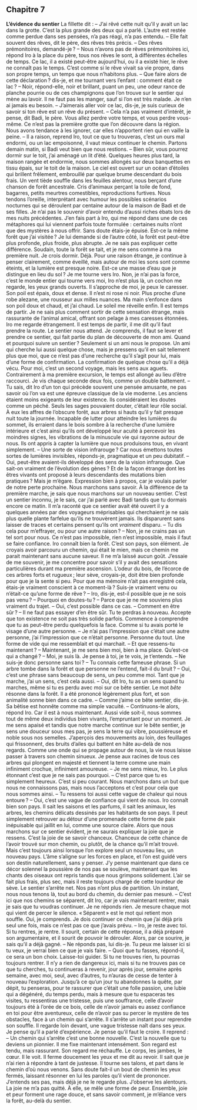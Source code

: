 ## Chapitre 7  
**L’évidence du sentier**
La fillette dit :
– J’ai rêvé cette nuit qu’il y avait un lac dans la grotte.
C’est la plus grande des deux qui a parlé. L’autre est restée comme perdue dans ses pensées, n’a pas réagi, n’a pas entendu. 
– Elle fait souvent des rêves, dit le père, des rêves très précis.
– Des rêves prémonitoires, demandé-je ?
– Nous n’avons pas de rêves prémonitoires ici, répond Iro à la place du père, tous nos rêves le sont, à différentes échelles de temps. Ce lac, il a existé peut-être aujourd’hui, ou il a existé hier, le rêve ne connaît pas le temps. C’est comme si le rêve vivait sa vie propre, dans son propre temps, un temps que nous n’habitons plus.
– Que faire alors de cette déclaration ? dis-je, et me tournant vers l’enfant : comment était ce lac ?
– Noir, répond-elle, noir et brillant, puant un peu, une odeur rance de planche pourrie ou de ces champignons que l’on trouve sur le sentier qui mène au lavoir. Il ne faut pas les manger, sauf si l’on est très malade. Je n’en ai jamais eu besoin. 
– J’aimerais aller voir ce lac, dis-je, je suis curieux de savoir si ton rêve est un rêve du présent. 
– Cela n’a pas vraiment d’intérêt, je pense, dit Badi, le père. Vous allez perdre votre temps, et vous perdre vous-même. Ce n’est pas la première grotte que l’on découvre dans la région. Nous avons tendance à les ignorer, car elles n’apportent rien qui en vaille la peine.
– Il a raison, reprend Iro, tout ce que tu trouveras, c’est un ours mal endormi, ou un lac empoisonné, il vaut mieux continuer le chemin. Partons demain matin, si Badi veut bien que nous restions.
– Bien sûr, vous pourrez dormir sur le toit, j’ai aménagé un lit d’été. 
Quelques heures plus tard, la maison rangée et endormie, nous sommes allongés sur deux banquettes en tissu épais, sur le toit de la maison. Le ciel est ouvert sur un océan d’étoiles qui brillent frêlement, embrouillé par quelque brume descendant du bois frais. Un vent tiède souffle dans les feuilles alentour, nous berçant d’une chanson de forêt ancestrale. Cris d’animaux perçant la toile de fond, bagarres, petits meurtres comestibles, reproductions furtives. Nous tendons l’oreille, interprétant avec humour les possibles scénarios nocturnes qui se déroulent par centaine autour de la maison de Badi et de ses filles. Je n’ai pas le souvenir d’avoir entendu d’aussi riches ébats lors de mes nuits précédentes. J’en fais part à Iro, qui me répond dans une de ces métaphores qui lui viennent parfois toute formulée : certaines nuits n’ont que des mystères à nous offrir. Sans doute étais-je épuisé. Est-ce la même forêt que j’ai visitée ? Je lui demande si de l’autre côté, la forêt est peut-être plus profonde, plus froide, plus abrupte. Je ne sais pas expliquer cette différence. Soudain, toute la forêt se tait, et je me sens comme à ma première nuit. Je crois dormir. Déjà. Pour une raison étrange, je continue à penser clairement, comme éveillé, mais autour de moi les sons sont comme éteints, et la lumière est presque noire. Est-ce une masse d’eau que je distingue en lieu du sol ? Je me tourne vers Iro. Non, je n’ai pas la force, c’est le monde entier qui tourne vers moi, Iro n’est plus là, un cochon me regarde, les yeux grands ouverts. Il s’approche de moi, je peux le caresser. Son poil est épais, doux et dense. Il n’est ni rose ni noir. Plus proche d’une robe alezane, une rousseur aux milles nuances. Ma main s’enfonce dans son poil doux et chaud, et j’ai chaud. Le soleil me réveille enfin. Il est temps de partir. Je ne sais plus comment sortir de cette sensation étrange, mais rassurante de l’animal amical, offrant son pelage à mes caresses étonnées. Iro me regarde étrangement. Il est temps de partir, il me dit qu’il faut prendre la route. Le sentier nous attend. Je comprends, il faut se lever et prendre ce sentier, qui fait partie du plan de découverte de mon ami. Quand et pourquoi suivre un sentier ? Seulement si un ami nous le propose. Un ami qui cherche lui aussi quelque chose, mais je pressens qu’il en sait tellement plus que moi, que ce n’est pas d’une recherche qu’il s’agit pour lui, mais d’une forme de confirmation. La confirmation de quelque chose qu’il a déjà vécu. Pour moi, c’est un second voyage, mais les sens aux aguets. Contrairement à ma première excursion, le temps est allongé au lieu d’être raccourci. Je vis chaque seconde deux fois, comme un double battement.
– Tu sais, dit Iro d’un ton qui précède souvent une pensée amusante, ne pas savoir où l’on va est une épreuve classique de la vie moderne. Les anciens étaient moins exigeants de leur existence. Ils considéraient les doutes comme un péché. Seuls les sages pouvaient douter, c’était leur rôle social. À eux les affres de l’obscure forêt, aux arbres si hauts qu’il y fait presque nuit toute la journée. Incapable de lutter pour atteindre les lumières du sommet, ils erraient dans le bois sombre à la recherche d’une lumière intérieure et c’est ainsi qu’ils ont développé leur acuité à percevoir les moindres signes, les vibrations de la minuscule vie qui rayonne autour de nous. Ils ont appris à capter la lumière que nous produisons tous, en vivant simplement.
– Une sorte de vision infrarouge ? Car nous émettons toutes sortes de lumières invisibles, réponds-je, pragmatique et un peu dubitatif.
– Oui, peut-être avaient-ils développé des sens de la vision infrarouge. Que sait-on vraiment de l’évolution des gènes ? Et de la façon étrange dont les êtres vivants ont proposé à leurs descendants des mutations bien pratiques ? Mais je m’égare. Expression bien à propos, car je voulais parler de notre perte prochaine. Nous marchons sans savoir. À la différence de ta première marche, je sais que nous marchons sur un nouveau sentier. C’est un sentier inconnu, je le sais, car j’ai parlé avec Badi tandis que tu dormais encore ce matin. Il m’a raconté que ce sentier avait été ouvert il y a quelques années par des voyageurs méprisables qui cherchaient je ne sais plus quelle plante farfelue qu’ils ne trouvèrent jamais. Ils disparurent sans laisser de traces et certains pensent qu’ils ont _vraiment_ disparu. 
– Tu dis cela pour m’effrayer, ou pour une autre raison ?
– Non, je ne crains pas un tel sort pour nous. Ce n’est pas impossible, rien n’est impossible, mais il faut se faire confiance. 
Iro connaît bien la forêt. C’est son pays, son élément. Je croyais avoir parcouru un chemin, qui était le mien, mais ce chemin me parait maintenant sans aucune saveur. Il ne m’a laissé aucun goût. J’essaie de me souvenir, je me concentre pour savoir s’il y avait des sensations particulières durant ma première ascension. L’odeur du bois, de l’écorce de ces arbres forts et rugueux ; leur sève, croyais-je, doit être bien profonde pour que je la sente si peu. Pour que ma mémoire n’ait pas enregistré cela, étais-je vraiment conscient à ce moment-là ? Suis-je vraiment venu ou n’était-ce qu’une forme de rêve ?
– Iro, dis-je, est-il possible que je ne sois pas venu ?
– Pourquoi en doutes-tu ?
– Parce que je ne me souviens plus vraiment du trajet.
– Oui, c’est possible dans ce cas. 
– Comment en être sûr ?
– Il ne faut pas essayer d’en être sûr. Tu te perdras à nouveau. Accepte que ton existence ne soit pas très solide parfois. Commence à comprendre que tu as peut-être perdu quelquefois la face. Comme si tu avais porté le visage d’une autre personne. 
– Je n’ai pas l’impression que c’était une autre personne, j’ai l’impression que ce n’était personne. Personne du tout. Une forme de vide qui me ressemblait et qui marchait. 
– Et que ressens-tu maintenant ?
– Maintenant, je me sens bien moi, bien à ma place. Qu’est-ce qui a changé ? 
– Moi, je suis là. Je pense à toi, je te vois, je t’entends.
– Ne suis-je donc personne sans toi ?
– Tu connais cette fameuse phrase. Si un arbre tombe dans la forêt et que personne ne l’entend, fait-il du bruit ?
– Oui, c’est une phrase sans beaucoup de sens, un peu comme moi. Tant que je marche, j’ai un sens, c’est cela aussi.
– Oui, dit Iro, tu as un sens quand tu marches, même si tu es perdu avec moi sur ce bête sentier. 
Le mot _bête_ résonne dans la forêt. Il a été prononcé légèrement plus fort, et son animalité sonne bien dans ce cadre.
– Comme j’aime ce bête sentier, dis-je. Sa bêtise est honnête comme ma simple vacuité. 
– Continuons-le alors, répond Iro. Car il est à nous maintenant. Aussi vide soit-il, nous sommes tout de même deux individus bien vivants, l’empruntant pour un moment.
Je me sens apaisé et tandis que notre marche continue sur le bête sentier, je sens une douceur sous mes pas, je sens la terre qui vibre, poussiéreuse et noble sous nos semelles. J’aperçois des mouvements au loin, des feuillages qui frissonnent, des bruits d’ailes qui battent en hâte au-delà de nos regards. Comme une onde qui se propage autour de nous, la vie nous laisse passer à travers son chemin sinueux. Je pense aux racines de tous ces arbres qui plongent en majesté et tiennent la terre comme une main infiniment crochue, infiniment amoureuse. 
– Je me sens mieux, Iro. Le plus étonnant c’est que je ne sais pas pourquoi. 
– C’est parce que tu es simplement heureux. C’est si peu courant. Nous marchons dans un but que nous ne connaissons pas, mais nous l’acceptons et c’est pour cela que nous sommes ainsi.
– Tu ressens toi aussi cette vague de chaleur qui nous entoure ?
– Oui, c’est une vague de confiance qui vient de nous.
Iro connaît bien son pays. Il sait les saisons et les parfums, il sait les animaux, les arbres, les chemins délicats dessinés par les habitants de son pays. Il peut simplement retrouver au détour d’une promenade cette forme de paix inépuisable qui jaillit en lui, comme une source claire. Alors que nous marchons sur ce sentier évident, je ne saurais expliquer la joie que je ressens. C’est la joie de se savoir chanceux. Chanceux de cette chance de l’avoir trouvé sur mon chemin, ou plutôt, de la chance qu’il m’ait trouvé. Mais c’est toujours ainsi lorsque l’on explore seul un nouveau lieu, un nouveau pays. L’âme s’aligne sur les forces en place, et l’on est guidé vers son destin naturellement, sans y penser. J’y pense maintenant que dans ce décor solennel la poussière de nos pas se soulève, maintenant que les chants des oiseaux ont repris tandis que nous grimpons solidement. L’air se fait plus frais, plus sec, mais il reste toujours chargé de cette lourdeur de sève.
Le sentier s’arrête net. Nos pas n’ont plus de partition. Un instant, nous nous tenons là, tout au bord du chemin, du dernier pas mesuré. 
– C’est ici que nos chemins se séparent, dit Iro, car je vais maintenant rentrer, mais je sais que tu voudras continuer.
Je ne réponds rien. Je mesure chaque mot qui vient de percer le silence. « Séparent » est le mot qui retient mon souffle. Oui, je comprends. Je dois continuer ce chemin que j’ai déjà pris seul une fois, mais ce n’est pas ce que j’avais prévu.
– Iro, je reste avec toi. Si tu rentres, je rentre.
Il sourit, certain de cette réponse, il a déjà préparé son argumentaire, et il sourit de pouvoir le dérouler. Alors, par ce sourire, je sais qu’il a déjà gagné. 
– Ne réponds pas, lui dis-je. Tu peux me laisser ici si tu veux, je verrai bien ce que je vais faire.
– Quoi que tu fasses, répond-il, ce sera un bon choix. Laisse-toi guider. Si tu ne trouves rien, tu pourras toujours rentrer. Il n’y a rien de dangereux ici, mais si tu ne trouves pas ce que tu cherches, tu continueras à revenir, jour après jour, semaine après semaine, avec moi, seul, avec d’autres, tu n’auras de cesse de tenter à nouveau l’exploration. Jusqu’à ce qu’un jour tu abandonnes la quête, par dépit, tu penseras, pour te rassurer que c’était une folle passion, une lubie qui a dégénéré, du temps perdu, mais à mesure que tu espaceras tes visites, tu ressentiras une tristesse, puis une souffrance, celle d’avoir toujours été à l’orée de ce bois, celle de n’avoir jamais eu assez confiance en toi pour être aventureux, celle de n’avoir pas su percer le mystère de tes obstacles, face à un chemin qui s’arrête. 
Il s’arrête un instant pour reprendre son souffle. Il regarde loin devant, une vague tristesse naît dans ses yeux. Je pense qu’il a parlé d’expérience. Je pense qu’il faut le croire. Il reprend :
– Un chemin qui s’arrête c’est une bonne nouvelle. C’est la nouvelle que tu deviens un pionnier. 
Il me fixe maintenant intensément. Son regard est tendu, mais rassurant. Son regard me réchauffe. Le corps, les jambes, le cœur. Il le voit. Il ferme doucement les yeux et me dit au revoir. Il sait que je n’ai rien à répondre à tant de justesse. Il tourne ses talons, et part dans le chemin d’où nous venons. Sans doute fait-il un bout de chemin les yeux fermés, laissant résonner en lui les paroles qu’il vient de prononcer. J’entends ses pas, mais déjà je ne le regarde plus. J’observe les alentours. La joie ne m’a pas quitté. À elle, se mêle une forme de peur. Ensemble, joie et peur forment une rage douce, et sans savoir comment, je m’élance vers la forêt, au-delà du sentier. 